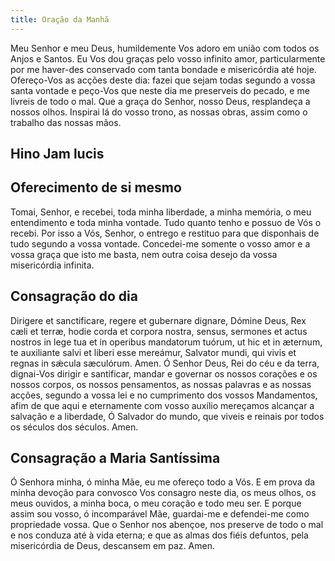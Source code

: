 ```yaml
---
title: Oração da Manhã
---
```


Meu Senhor e meu Deus, humildemente Vos adoro em união com todos os Anjos e Santos. Eu Vos dou graças pelo vosso infinito amor, particularmente por me haver-des conservado com tanta bondade e misericórdia até hoje. Ofereço-Vos as acções deste dia: fazei que sejam todas segundo a vossa santa vontade e peço-Vos que neste dia me preserveis do pecado, e me livreis de todo o mal. Que a graça do Senhor, nosso Deus, resplandeça a nossos olhos. Inspirai lá do vosso trono, as nossas obras, assim como o trabalho das nossas mãos.


## Hino Jam lucis

<JamLucis />

## Oferecimento de si mesmo

Tomai, Senhor, e recebei, toda minha liberdade, a minha memória, o meu entendimento e toda minha vontade. Tudo quanto tenho e possuo de Vós o recebi. Por isso a Vós, Senhor, o entrego e restituo para que disponhais de tudo segundo a vossa vontade. Concedei-me somente o vosso amor e a vossa graça que isto me basta, nem outra coisa desejo da vossa misericórdia infinita.

## Consagração do dia

<div class="side-by-side not-content">
  <span>
    Dirigere et sanctificare, regere et gubernare dignare, Dómine Deus, Rex cæli
    et terræ, hodie corda et corpora nostra, sensus, sermones et actus nostros
    in lege tua et in operibus mandatorum tuórum, ut hic et in æternum, te
    auxiliante salvi et liberi esse mereámur, Salvator mundi, qui vivis et
    regnas in sǽcula sæculórum. Amen. Ó Senhor Deus, Rei do céu e da terra,
    dignai-Vos dirigir e santificar, mandar e governar os nossos corações e os
    nossos corpos, os nossos pensamentos, as nossas palavras e as nossas acções,
    segundo a vossa lei e no cumprimento dos vossos Mandamentos, afim de que
    aqui e eternamente com vosso auxílio mereçamos alcançar a salvação e a
    liberdade, Ó Salvador do mundo, que viveis e reinais por todos os séculos
    dos séculos. Amen.
  </span>
</div>

## Consagração a Maria Santíssima

Ó Senhora minha, ó minha Mãe, eu me ofereço todo a Vós. E em prova da minha devoção para convosco Vos consagro neste dia, os meus olhos, os meus ouvidos, a minha boca, o meu coração e todo meu ser. E porque assim sou vosso, ó incomparável Mãe, guardai-me e defendei-me como propriedade vossa. Que o Senhor nos abençoe, nos preserve de todo o mal e nos conduza até à vida eterna; e que as almas dos fiéis defuntos, pela misericórdia de Deus, descansem em paz. Amen.
